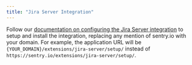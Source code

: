 ```yaml
---
title: "Jira Server Integration"
---
```


Follow our [documentation on configuring the Jira Server integration](https://docs.sentry.io/product/integrations/issue-tracking/jira/#jira-server) to setup and install the integration, replacing any mention of sentry.io with your domain. For example, the application URL will be `{YOUR_DOMAIN}/extensions/jira-server/setup/` instead of `https://sentry.io/extensions/jira-server/setup/`.